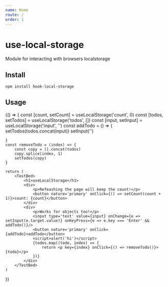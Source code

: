 ```yaml
---
name: Home
route: /
order: 1
---
```


# use-local-storage

Module for interacting with browsers localstorage

## Install

```bash
npm install hook-local-storage
```


## Usage



<Playground>
  {() => {
    const [count, setCount] = useLocalStorage('count', 0)
    const [todos, setTodos] = useLocalStorage('todos', [])
    const [input, setInput] = useLocalStorage('input', '')
    const addTodo = () => {
        setTodos(todos.concat(input))
        setInput('')
        
    }
    const removeTodo = (index) => {
        const copy = [].concat(todos)
        copy.splice(index, 1)
        setTodos(copy)
    }

    return (
        <TestBed>
            <h1>useLocalStorage</h1>
            <div>
                <p>Refeashing the page will keep the count!</p>
                <button nature='primary' onClick={() => setCount(count + 1)}>count: {count}</button>
            </div>
            <div> 
                <p>Works for objects too!</p>
                <input type='text' value={input} onChange={e => setInput(e.target.value)} onKeyPress={e => e.key === 'Enter' &&  addTodo()}/>
                <button nature='primary' onClick={addTodo}>addTodo</button>
                <script>alert('hi')</script>
                {todos.map((todo, index) => {
                    return <p key={index} onClick={() => removeTodo()}>{todo}</p>
                })}
            </div>
        </TestBed>
    )
  }}
</Playground>